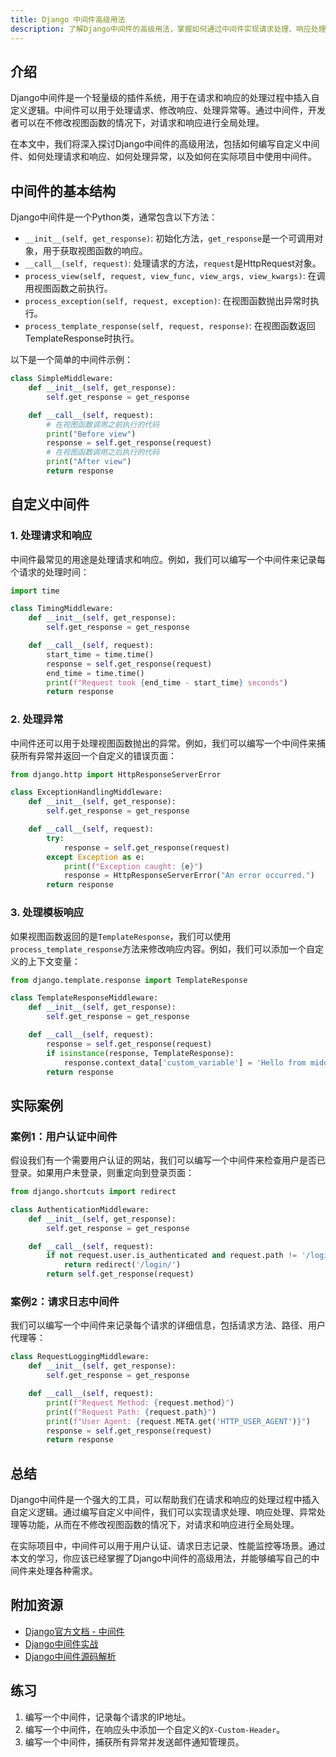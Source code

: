 ```yaml
---
title: Django 中间件高级用法
description: 了解Django中间件的高级用法，掌握如何通过中间件实现请求处理、响应处理、异常处理等功能，并通过实际案例加深理解。
---
```


## 介绍

Django中间件是一个轻量级的插件系统，用于在请求和响应的处理过程中插入自定义逻辑。中间件可以用于处理请求、修改响应、处理异常等。通过中间件，开发者可以在不修改视图函数的情况下，对请求和响应进行全局处理。

在本文中，我们将深入探讨Django中间件的高级用法，包括如何编写自定义中间件、如何处理请求和响应、如何处理异常，以及如何在实际项目中使用中间件。

## 中间件的基本结构

Django中间件是一个Python类，通常包含以下方法：

- `__init__(self, get_response)`: 初始化方法，`get_response`是一个可调用对象，用于获取视图函数的响应。
- `__call__(self, request)`: 处理请求的方法，`request`是HttpRequest对象。
- `process_view(self, request, view_func, view_args, view_kwargs)`: 在调用视图函数之前执行。
- `process_exception(self, request, exception)`: 在视图函数抛出异常时执行。
- `process_template_response(self, request, response)`: 在视图函数返回TemplateResponse时执行。

以下是一个简单的中间件示例：

```python
class SimpleMiddleware:
    def __init__(self, get_response):
        self.get_response = get_response

    def __call__(self, request):
        # 在视图函数调用之前执行的代码
        print("Before view")
        response = self.get_response(request)
        # 在视图函数调用之后执行的代码
        print("After view")
        return response
```

## 自定义中间件

### 1. 处理请求和响应

中间件最常见的用途是处理请求和响应。例如，我们可以编写一个中间件来记录每个请求的处理时间：

```python
import time

class TimingMiddleware:
    def __init__(self, get_response):
        self.get_response = get_response

    def __call__(self, request):
        start_time = time.time()
        response = self.get_response(request)
        end_time = time.time()
        print(f"Request took {end_time - start_time} seconds")
        return response
```

### 2. 处理异常

中间件还可以用于处理视图函数抛出的异常。例如，我们可以编写一个中间件来捕获所有异常并返回一个自定义的错误页面：

```python
from django.http import HttpResponseServerError

class ExceptionHandlingMiddleware:
    def __init__(self, get_response):
        self.get_response = get_response

    def __call__(self, request):
        try:
            response = self.get_response(request)
        except Exception as e:
            print(f"Exception caught: {e}")
            response = HttpResponseServerError("An error occurred.")
        return response
```

### 3. 处理模板响应

如果视图函数返回的是`TemplateResponse`，我们可以使用`process_template_response`方法来修改响应内容。例如，我们可以添加一个自定义的上下文变量：

```python
from django.template.response import TemplateResponse

class TemplateResponseMiddleware:
    def __init__(self, get_response):
        self.get_response = get_response

    def __call__(self, request):
        response = self.get_response(request)
        if isinstance(response, TemplateResponse):
            response.context_data['custom_variable'] = 'Hello from middleware!'
        return response
```

## 实际案例

### 案例1：用户认证中间件

假设我们有一个需要用户认证的网站，我们可以编写一个中间件来检查用户是否已登录。如果用户未登录，则重定向到登录页面：

```python
from django.shortcuts import redirect

class AuthenticationMiddleware:
    def __init__(self, get_response):
        self.get_response = get_response

    def __call__(self, request):
        if not request.user.is_authenticated and request.path != '/login/':
            return redirect('/login/')
        return self.get_response(request)
```

### 案例2：请求日志中间件

我们可以编写一个中间件来记录每个请求的详细信息，包括请求方法、路径、用户代理等：

```python
class RequestLoggingMiddleware:
    def __init__(self, get_response):
        self.get_response = get_response

    def __call__(self, request):
        print(f"Request Method: {request.method}")
        print(f"Request Path: {request.path}")
        print(f"User Agent: {request.META.get('HTTP_USER_AGENT')}")
        response = self.get_response(request)
        return response
```

## 总结

Django中间件是一个强大的工具，可以帮助我们在请求和响应的处理过程中插入自定义逻辑。通过编写自定义中间件，我们可以实现请求处理、响应处理、异常处理等功能，从而在不修改视图函数的情况下，对请求和响应进行全局处理。

在实际项目中，中间件可以用于用户认证、请求日志记录、性能监控等场景。通过本文的学习，你应该已经掌握了Django中间件的高级用法，并能够编写自己的中间件来处理各种需求。

## 附加资源

- [Django官方文档 - 中间件](https://docs.djangoproject.com/en/stable/topics/http/middleware/)
- [Django中间件实战](https://realpython.com/custom-django-middleware/)
- [Django中间件源码解析](https://www.cnblogs.com/wupeiqi/articles/5237704.html)

## 练习

1. 编写一个中间件，记录每个请求的IP地址。
2. 编写一个中间件，在响应头中添加一个自定义的`X-Custom-Header`。
3. 编写一个中间件，捕获所有异常并发送邮件通知管理员。
